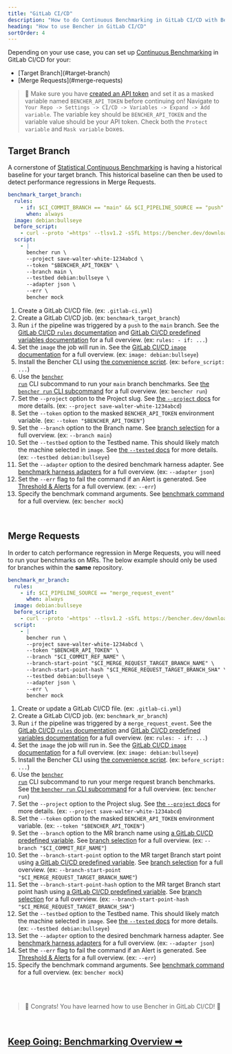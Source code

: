 ```yaml
---
title: "GitLab CI/CD"
description: "How to do Continuous Benchmarking in GitLab CI/CD with Bencher"
heading: "How to use Bencher in GitLab CI/CD"
sortOrder: 4
---
```


Depending on your use case, you can set up [Continuous Benchmarking](/docs/explanation/continuous-benchmarking/) in GitLab CI/CD for your:
<ul>
  <li>[Target Branch](#target-branch)</li>
  <li>[Merge Requests](#merge-requests)</li>
</ul>

> 🐰 Make sure you have [created an API token](/docs/tutorial/quick-start/#create-an-api-token)
> and set it as a masked variable named `BENCHER_API_TOKEN` before continuing on!
> Navigate to `Your Repo -> Settings -> CI/CD -> Variables -> Expand -> Add variable`.
> The variable key should be `BENCHER_API_TOKEN` and the variable value should be your API token.
> Check both the `Protect variable` and `Mask variable` boxes.

## Target Branch

A cornerstone of [Statistical Continuous Benchmarking](/docs/how-to/track-benchmarks/#statistical-continuous-benchmarking)
is having a historical baseline for your target branch.
This historical baseline can then be used to detect performance regressions in Merge Requests.

```yaml
benchmark_target_branch:
  rules:
    - if: $CI_COMMIT_BRANCH == "main" && $CI_PIPELINE_SOURCE == "push"
      when: always
  image: debian:bullseye
  before_script:
    - curl --proto '=https' --tlsv1.2 -sSfL https://bencher.dev/download/install-cli.sh | sh
  script:
    - |
      bencher run \
      --project save-walter-white-1234abcd \
      --token "$BENCHER_API_TOKEN" \
      --branch main \
      --testbed debian:bullseye \
      --adapter json \
      --err \
      bencher mock
```

1. Create a GitLab CI/CD file.
   (ex: `.gitlab-ci.yml`)
2. Create a GitLab CI/CD job.
   (ex: `benchmark_target_branch`)
3. Run `if` the pipeline was triggered by a `push` to the `main` branch.
   See the [GitLab CI/CD `rules` documentation](https://docs.gitlab.com/ee/ci/jobs/job_control.html#common-if-clauses-for-rules)
   and [GitLab CI/CD predefined variables documentation](https://docs.gitlab.com/ee/ci/variables/predefined_variables.html) for a full overview.
   (ex: `rules: - if: ...`)
4. Set the `image` the job will run in.
   See the [GitLab CI/CD `image` documentation](https://docs.gitlab.com/ee/ci/yaml/index.html#image)
   for a full overview.
   (ex: `image: debian:bullseye`)
5. Install the Bencher CLI using [the convenience script](/docs/how-to/install-cli/#install-cli-with-script).
   (ex: `before_script: ...`)
6. Use the <code><a href="/docs/explanation/bencher-run/">bencher run</a></code> CLI subcommand
   to run your `main` branch benchmarks.
   See [the `bencher run` CLI subcommand](/docs/explanation/bencher-run/) for a full overview.
   (ex: `bencher run`)
7. Set the `--project` option to the Project slug.
   See [the `--project` docs](/docs/explanation/bencher-run/#--project-project) for more details.
   (ex: `--project save-walter-white-1234abcd`)
8. Set the `--token` option to the masked `BENCHER_API_TOKEN` environment variable.
   (ex: `--token "$BENCHER_API_TOKEN"`)
9.  Set the `--branch` option to the Branch name.
    See [branch selection](/docs/explanation/branch-selection/#--branch-branch) for a full overview.
    (ex: `--branch main`)
10. Set the `--testbed` option to the Testbed name.
    This should likely match the machine selected in `image`.
    See [the `--tested` docs](/docs/explanation/bencher-run/#--testbed-testbed) for more details.
    (ex: `--testbed debian:bullseye`)
11. Set the `--adapter` option to the desired benchmark harness adapter.
    See [benchmark harness adapters](/docs/explanation/adapters/) for a full overview.
    (ex: `--adapter json`)
12. Set the `--err` flag to fail the command if an Alert is generated.
    See [Threshold & Alerts](/docs/explanation/thresholds/#alerts) for a full overview.
    (ex: `--err`)
13. Specify the benchmark command arguments.
    See [benchmark command](/docs/explanation/bencher-run/#benchmark-command) for a full overview.
    (ex: `bencher mock`)

<br />

## Merge Requests

In order to catch performance regression in Merge Requests, you will need to run your benchmarks on MRs.
The below example should only be used for branches within the **same** repository.

```yaml
benchmark_mr_branch:
  rules:
    - if: $CI_PIPELINE_SOURCE == "merge_request_event"
      when: always
  image: debian:bullseye
  before_script:
    - curl --proto '=https' --tlsv1.2 -sSfL https://bencher.dev/download/install-cli.sh | sh
  script:
    - |
      bencher run \
      --project save-walter-white-1234abcd \
      --token "$BENCHER_API_TOKEN" \
      --branch "$CI_COMMIT_REF_NAME" \
      --branch-start-point "$CI_MERGE_REQUEST_TARGET_BRANCH_NAME" \
      --branch-start-point-hash "$CI_MERGE_REQUEST_TARGET_BRANCH_SHA" \
      --testbed debian:bullseye \
      --adapter json \
      --err \
      bencher mock
```

1. Create or update a GitLab CI/CD file.
   (ex: `.gitlab-ci.yml`)
2. Create a GitLab CI/CD job.
   (ex: `benchmark_mr_branch`)
3. Run `if` the pipeline was triggered by a `merge_request_event`.
   See the [GitLab CI/CD `rules` documentation](https://docs.gitlab.com/ee/ci/jobs/job_control.html#common-if-clauses-for-rules)
   and [GitLab CI/CD predefined variables documentation](https://docs.gitlab.com/ee/ci/variables/predefined_variables.html) for a full overview.
   (ex: `rules: - if: ...`)
4. Set the `image` the job will run in.
   See the [GitLab CI/CD `image` documentation](https://docs.gitlab.com/ee/ci/yaml/index.html#image)
   for a full overview.
   (ex: `image: debian:bullseye`)
5. Install the Bencher CLI using [the convenience script](/docs/how-to/install-cli/#install-cli-with-script).
   (ex: `before_script: ...`)
6. Use the <code><a href="/docs/explanation/bencher-run/">bencher run</a></code> CLI subcommand
   to run your merge request branch benchmarks.
   See [the `bencher run` CLI subcommand](/docs/explanation/bencher-run/) for a full overview.
   (ex: `bencher run`)
7. Set the `--project` option to the Project slug.
   See [the `--project` docs](/docs/explanation/bencher-run/#--project-project) for more details.
   (ex: `--project save-walter-white-1234abcd`)
8. Set the `--token` option to the masked `BENCHER_API_TOKEN` environment variable.
   (ex: `--token "$BENCHER_API_TOKEN"`)
9. Set the `--branch` option to the MR branch name using
   [a GitLab CI/CD predefined variable](https://docs.gitlab.com/ee/ci/variables/predefined_variables.html).
   See [branch selection](/docs/explanation/branch-selection/#--branch-branch) for a full overview.
   (ex: `--branch "$CI_COMMIT_REF_NAME"`)
10. Set the `--branch-start-point` option to the MR target Branch start point using
    [a GitLab CI/CD predefined variable](https://docs.gitlab.com/ee/ci/variables/predefined_variables.html).
    See [branch selection](/docs/explanation/branch-selection/#--branch-start-point-branch) for a full overview.
    (ex: `--branch-start-point "$CI_MERGE_REQUEST_TARGET_BRANCH_NAME"`)
11. Set the `--branch-start-point-hash` option to the MR target Branch start point hash using
    [a GitLab CI/CD predefined variable](https://docs.gitlab.com/ee/ci/variables/predefined_variables.html).
    See [branch selection](/docs/explanation/branch-selection/#--branch-start-point-hash-hash) for a full overview.
    (ex: `--branch-start-point-hash "$CI_MERGE_REQUEST_TARGET_BRANCH_SHA"`)
12. Set the `--testbed` option to the Testbed name.
    This should likely match the machine selected in `image`.
    See [the `--tested` docs](/docs/explanation/bencher-run/#--testbed-testbed) for more details.
    (ex: `--testbed debian:bullseye`)
13. Set the `--adapter` option to the desired benchmark harness adapter.
    See [benchmark harness adapters](/docs/explanation/adapters/) for a full overview.
    (ex: `--adapter json`)
14. Set the `--err` flag to fail the command if an Alert is generated.
    See [Threshold & Alerts](/docs/explanation/thresholds/#alerts) for a full overview.
    (ex: `--err`)
15. Specify the benchmark command arguments.
    See [benchmark command](/docs/explanation/bencher-run/#benchmark-command) for a full overview.
    (ex: `bencher mock`)

<br/>
<br/>

> 🐰 Congrats! You have learned how to use Bencher in GitLab CI/CD! 🎉

<br/>

<h2><a href="/docs/explanation/benchmarking/">Keep Going: Benchmarking Overview ➡</a></h2>
